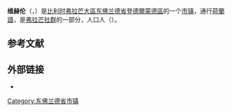 {{不是|梅赫伦}}
{{noteTA|G1=比利时地名}}
{{Infobox Belgium municipality
|name=维赫伦
|native_name=Wichelen
|picture=Wichelen - Sint-Gertrudiskerk 2.jpg
|picture-legend=圣格特鲁德教堂
|map=Wichelen East-Flanders Belgium Map.svg
|map-legend=维赫伦在[[东佛兰德省|东佛兰德省]]的位置
|arms=Blason ville be Wichelen.svg
|flag=Wichelen Belgium.svg
|region={{BE-REG-FLE}}
|community={{BE-NL}}
|province={{BE-PROV-OV}}
|arrondissement=[[登德爾蒙德區|登德爾蒙德區]]
|nis=42026
|pyramid-date= 2006年1月1日
|0-19=21.75
|20-64=60.14
|65=17.15
|foreigners=0.88
|foreigners-date= 2005年7月1日
|mayor=Kenneth Taylor ([[开放弗拉芒自由民主党|Open VLD]], SAMEN)
|majority=SAMEN
|postal-codes=9260
|telephone-area=09
|web=[http://www.wichelen.be/ www.wichelen.be]
|coordinates = {{coord|51|00|N|03|58|E|region:BE|display=inline,title}}
}}
'''维赫伦'''（{{lang-nl|Wichelen}}，{{IPA-nl|ˈʋɪxələ(n)|-|Nl-wichelen.ogg}}）是[[比利时|比利时]][[弗拉芒大區|弗拉芒大區]][[东佛兰德省|东佛兰德省]][[登德爾蒙德區|登德爾蒙德區]]的一个[[市镇_(比利时)|市镇]]，通行[[荷蘭語|荷蘭語]]，是[[弗拉芒社群|弗拉芒社群]]的一部分，人口{{wikidata|property|normal+|P1082}}人（{{wikidata|qualifier|P1082|P585}}）。

== 参考文献 ==
{{Reflist}}

==外部链接==
* {{Commons category-inline|Wichelen}}

{{东佛兰德省市镇}}
{{Authority control}}
{{DEFAULTSORT:Wichelen}}
[[Category:东佛兰德省市镇|Category:东佛兰德省市镇]]
{{EastFlanders-geo-stub}}